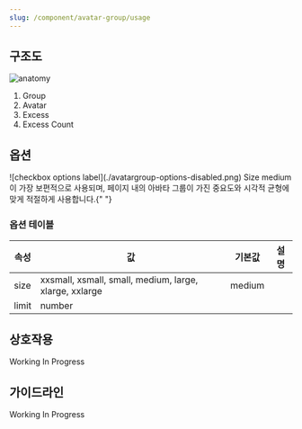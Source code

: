 ```yaml
---
slug: /component/avatar-group/usage
---
```


## 구조도

![anatomy](./anatomy.png)

1. Group
2. Avatar
3. Excess
4. Excess Count

## 옵션

<HalfCard>
  <HalfCardImageCell>
    ![checkbox options label](./avatargroup-options-disabled.png)
  </HalfCardImageCell>
  <HalfCardDescriptionCell>
    <HalfCardDescriptionTitle>Size</HalfCardDescriptionTitle>
    <HalfCardDescription>
      medium이 가장 보편적으로 사용되며, 페이지 내의 아바타 그룹이 가진 중요도와
      시각적 균형에 맞게 적절하게 사용합니다.{" "}
    </HalfCardDescription>
  </HalfCardDescriptionCell>
</HalfCard>

### 옵션 테이블

| 속성  | 값                                                     | 기본값 | 설명 |
| ----- | ------------------------------------------------------ | ------ | ---- |
| size  | xxsmall, xsmall, small, medium, large, xlarge, xxlarge | medium |      |
| limit | number                                                 |        |      |

## 상호작용

Working In Progress

## 가이드라인

Working In Progress
